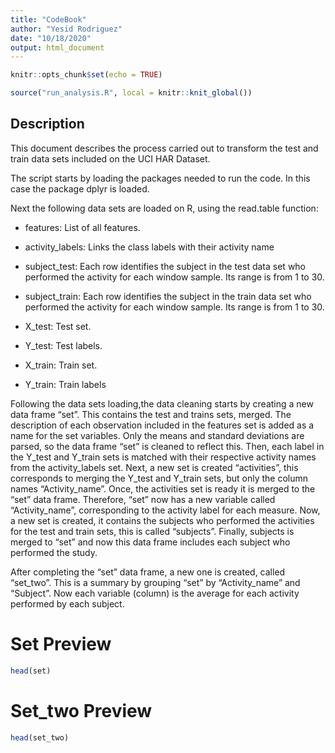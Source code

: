 ```yaml
---
title: "CodeBook"
author: "Yesid Rodriguez"
date: "10/18/2020"
output: html_document
---
```


```r
knitr::opts_chunk$set(echo = TRUE)
```

```r
source("run_analysis.R", local = knitr::knit_global())
```

## Description

This document describes the process carried out to transform the test and train data sets included on the UCI HAR Dataset.

The script starts by loading the packages needed to run the code. In this case the package dplyr is loaded.

Next the following data sets are loaded on R, using the read.table function:

  - features: List of all features.

  - activity_labels: Links the class labels with their activity name

  - subject_test: Each row identifies the subject in the test data set who performed the activity for each window sample. Its range is from 1 to 30. 

  - subject_train: Each row identifies the subject in the train data set who performed the activity for each window sample. Its range is from 1 to 30. 

  - X_test: Test set.

  - Y_test: Test labels.

  - X_train: Train set.

  - Y_train: Train  labels
  
Following the data sets loading,the data cleaning starts by creating a new data frame "set". This contains the test and trains sets, merged.
The description of each observation included in the features set is added as a name for the set variables. Only the means and standard deviations are parsed, so the data frame "set" is cleaned to reflect this. Then, each label in the Y_test and Y_train sets is matched with their respective activity names  from the activity_labels set. Next, a new set is created "activities", this corresponds to merging the Y_test and Y_train sets, but only the column names "Activity_name". Once, the activities set is ready it is merged to the "set" data frame. Therefore, "set" now has a new variable called "Activity_name", corresponding to the activity label for each measure. Now, a new set is created, it contains the subjects who performed the activities for the test and train sets, this is called "subjects". Finally, subjects is merged to "set" and now this data frame includes each subject who performed the study.

After completing the "set" data frame, a new one is created, called "set_two". This is a summary by grouping "set" by "Activity_name" and "Subject". Now each variable (column) is the average for each activity performed by each subject.

# Set Preview
```r
head(set)
```

# Set_two Preview
```r
head(set_two)
```
